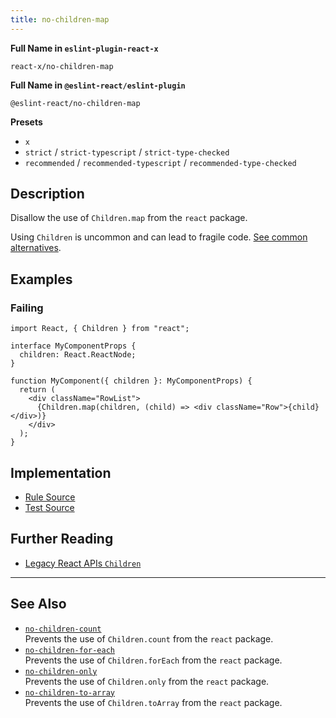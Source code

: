 ```yaml
---
title: no-children-map
---
```


**Full Name in `eslint-plugin-react-x`**

```plain copy
react-x/no-children-map
```

**Full Name in `@eslint-react/eslint-plugin`**

```plain copy
@eslint-react/no-children-map
```

**Presets**

- `x`
- `strict` / `strict-typescript` / `strict-type-checked`
- `recommended` / `recommended-typescript` / `recommended-type-checked`

## Description

Disallow the use of `Children.map` from the `react` package.

Using `Children` is uncommon and can lead to fragile code. [See common alternatives](https://react.dev/reference/react/Children#alternatives).

## Examples

### Failing

```tsx
import React, { Children } from "react";

interface MyComponentProps {
  children: React.ReactNode;
}

function MyComponent({ children }: MyComponentProps) {
  return (
    <div className="RowList">
      {Children.map(children, (child) => <div className="Row">{child}</div>)}
    </div>
  );
}
```

## Implementation

- [Rule Source](https://github.com/Rel1cx/eslint-react/tree/main/packages/plugins/eslint-plugin-react-x/src/rules/no-children-map.ts)
- [Test Source](https://github.com/Rel1cx/eslint-react/tree/main/packages/plugins/eslint-plugin-react-x/src/rules/no-children-map.spec.ts)

## Further Reading

- [Legacy React APIs `Children`](https://react.dev/reference/react/Children)

---

## See Also

- [`no-children-count`](./no-children-count)\
  Prevents the use of `Children.count` from the `react` package.
- [`no-children-for-each`](./no-children-for-each)\
  Prevents the use of `Children.forEach` from the `react` package.
- [`no-children-only`](./no-children-only)\
  Prevents the use of `Children.only` from the `react` package.
- [`no-children-to-array`](./no-children-to-array)\
  Prevents the use of `Children.toArray` from the `react` package.
